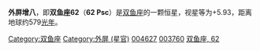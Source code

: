 {{Starbox begin
| name = 62 Psc
}}
{{Starbox observe
| epoch = [[J2000.0|J2000.0]]
| constell = [[双鱼座|双鱼座]]
| 星官 = [[:Category:外屏_(星官)|外屏]] （[[奎宿|奎宿]]）
| ra = {{RA| 0| 48| 17.41}}
| dec = {{DEC| +7| 17| 59.75}}
| appmag_v =  5.93
}}
{{Starbox character
| class =  G8III
| b-v =  +1.10
| u-b =  +0.99
| variable = 
}}
{{Starbox astrometry
| radial_v =  -0.7
| prop_mo_ra = 110.96
| prop_mo_dec = 4.52
| parallax = 5.63
| p_error = 0.33
| absmag_v = -0.32
}}
{{Starbox catalog
| names = [[SAO星表|SAO]] 109470，[[HD星表|HD]] 4627 ，[[HR星表|HR]] 221，[[依巴谷星表|HIP]] 3760
}}
{{Starbox reference |Simbad= 62+Psc}}
{{Starbox end}}

'''外屏增八'''，即'''双鱼座62'''（'''62 Psc'''）是[[双鱼座|双鱼座]]的一颗恒星，视星等为+5.93，距离地球约579[[光年|光年]]。

{{stars of Pisces}}
{{星官|外屏|7|15}}
[[Category:双鱼座|Category:双鱼座]]
[[Category:外屏_(星官)|Category:外屏 (星官)]]
[[Category:HD和HDE天體|004627]]
[[Category:HIP天體|003760]]
[[Category:佛氏天體|双鱼座, 62]]